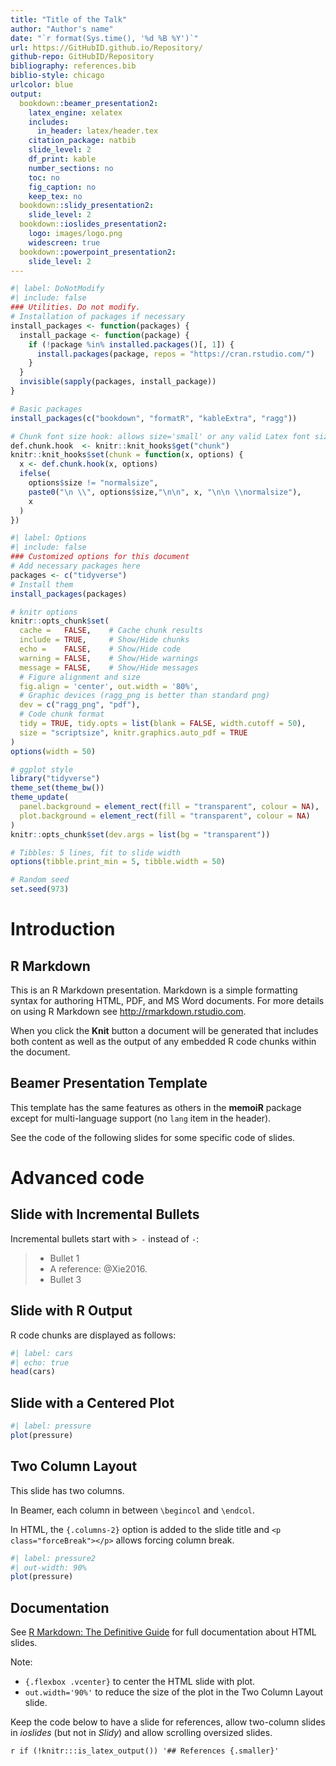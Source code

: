 ```yaml
---
title: "Title of the Talk"
author: "Author's name"
date: "`r format(Sys.time(), '%d %B %Y')`"
url: https://GitHubID.github.io/Repository/
github-repo: GitHubID/Repository
bibliography: references.bib
biblio-style: chicago
urlcolor: blue
output:
  bookdown::beamer_presentation2:
    latex_engine: xelatex
    includes:
      in_header: latex/header.tex
    citation_package: natbib
    slide_level: 2
    df_print: kable
    number_sections: no
    toc: no
    fig_caption: no
    keep_tex: no
  bookdown::slidy_presentation2:
    slide_level: 2
  bookdown::ioslides_presentation2:
    logo: images/logo.png
    widescreen: true
  bookdown::powerpoint_presentation2:
    slide_level: 2
---
```


```r
#| label: DoNotModify
#| include: false
### Utilities. Do not modify.
# Installation of packages if necessary
install_packages <- function(packages) {
  install_package <- function(package) {
    if (!package %in% installed.packages()[, 1]) {
      install.packages(package, repos = "https://cran.rstudio.com/")
    }
  }
  invisible(sapply(packages, install_package))
}

# Basic packages
install_packages(c("bookdown", "formatR", "kableExtra", "ragg"))

# Chunk font size hook: allows size='small' or any valid Latex font size in chunk options
def.chunk.hook  <- knitr::knit_hooks$get("chunk")
knitr::knit_hooks$set(chunk = function(x, options) {
  x <- def.chunk.hook(x, options)
  ifelse(
    options$size != "normalsize", 
    paste0("\n \\", options$size,"\n\n", x, "\n\n \\normalsize"),
    x
  )
})
```

```r
#| label: Options
#| include: false
### Customized options for this document
# Add necessary packages here
packages <- c("tidyverse")
# Install them
install_packages(packages)

# knitr options
knitr::opts_chunk$set(
  cache =   FALSE,    # Cache chunk results
  include = TRUE,     # Show/Hide chunks
  echo =    FALSE,    # Show/Hide code
  warning = FALSE,    # Show/Hide warnings
  message = FALSE,    # Show/Hide messages
  # Figure alignment and size
  fig.align = 'center', out.width = '80%',
  # Graphic devices (ragg_png is better than standard png)
  dev = c("ragg_png", "pdf"),
  # Code chunk format
  tidy = TRUE, tidy.opts = list(blank = FALSE, width.cutoff = 50),
  size = "scriptsize", knitr.graphics.auto_pdf = TRUE
)
options(width = 50)

# ggplot style
library("tidyverse")
theme_set(theme_bw())
theme_update(
  panel.background = element_rect(fill = "transparent", colour = NA),
  plot.background = element_rect(fill = "transparent", colour = NA)
)
knitr::opts_chunk$set(dev.args = list(bg = "transparent"))

# Tibbles: 5 lines, fit to slide width
options(tibble.print_min = 5, tibble.width = 50)

# Random seed
set.seed(973)
```


# Introduction

## R Markdown

This is an R Markdown presentation. 
Markdown is a simple formatting syntax for authoring HTML, PDF, and MS Word documents. 
For more details on using R Markdown see <http://rmarkdown.rstudio.com>.

When you click the **Knit** button a document will be generated that includes both content as well as the output of any embedded R code chunks within the document.

## Beamer Presentation Template

This template has the same features as others in the **memoiR** package except for
multi-language support (no `lang` item in the header).

See the code of the following slides for some specific code of slides.


# Advanced code

## Slide with Incremental Bullets

Incremental bullets start with `> -` instead of `-`:

> - Bullet 1
> - A reference: @Xie2016.
> - Bullet 3

## Slide with R Output

R code chunks are displayed as follows:

```r
#| label: cars
#| echo: true
head(cars)
```

## Slide with a Centered Plot{.flexbox .vcenter}

```r
#| label: pressure
plot(pressure)
```

## Two Column Layout{.columns-2} 

\begincols
  \begincol{.48\textwidth}

This slide has two columns.

In Beamer, each column in between `\begincol` and `\endcol`.

In HTML, the `{.columns-2}` option is added to the slide title and `<p class="forceBreak"></p>` allows forcing column break.


  \endcol
  \begincol{.48\textwidth}
  <p class="forceBreak"></p>

```r
#| label: pressure2
#| out-width: 90%
plot(pressure)
```

  \endcol
\endcols

## Documentation

See [R Markdown: The Definitive Guide](https://bookdown.org/yihui/rmarkdown/ioslides-presentation.html) for full documentation about HTML slides.

Note:

- `{.flexbox .vcenter}` to center the HTML slide with plot.
- `out.width='90%'` to reduce the size of the plot in the Two Column Layout slide.

Keep the code below to have a slide for references, allow two-column slides in _ioslides_ (but not in _Slidy_) and allow scrolling oversized slides.

<!-- A slide for references --> 
`r if (!knitr:::is_latex_output()) '## References {.smaller}'`
<!-- Styles for HTML slides -->
<!-- https://stackoverflow.com/questions/38260799/references-page-truncated-in-rmarkdown-ioslides-presentation/38294541#38294541 -->
<style>
  .forceBreak { -webkit-column-break-after: always; break-after: column; }
  slides > slide { overflow: scroll; }
  slides > slide:not(.nobackground):after { content: ''; }
</style>
